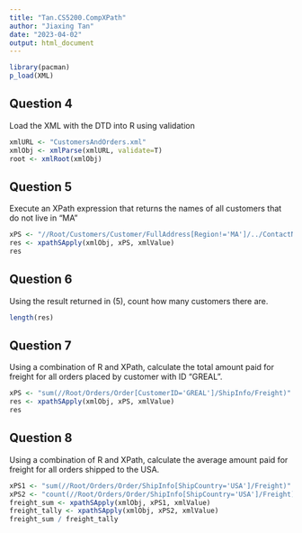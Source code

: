 ```yaml
---
title: "Tan.CS5200.CompXPath"
author: "Jiaxing Tan"
date: "2023-04-02"
output: html_document
---
```


```r
library(pacman)
p_load(XML)
```

## Question 4
Load the XML with the DTD into R using validation
```r
xmlURL <- "CustomersAndOrders.xml"
xmlObj <- xmlParse(xmlURL, validate=T)
root <- xmlRoot(xmlObj)
```

## Question 5
Execute an XPath expression that returns the names of all customers that do not live in "MA"
```r
xPS <- "//Root/Customers/Customer/FullAddress[Region!='MA']/../ContactName"
res <- xpathSApply(xmlObj, xPS, xmlValue)
res
```

## Question 6
Using the result returned in (5), count how many customers there are.
```r
length(res)
```

## Question 7
Using a combination of R and XPath, calculate the total amount paid for freight for all orders placed by customer with ID "GREAL".
```r
xPS <- "sum(//Root/Orders/Order[CustomerID='GREAL']/ShipInfo/Freight)"
res <- xpathSApply(xmlObj, xPS, xmlValue)
res
```

## Question 8
Using a combination of R and XPath, calculate the average amount paid for freight for all orders shipped to the USA.

```r
xPS1 <- "sum(//Root/Orders/Order/ShipInfo[ShipCountry='USA']/Freight)"
xPS2 <- "count(//Root/Orders/Order/ShipInfo[ShipCountry='USA']/Freight)"
freight_sum <- xpathSApply(xmlObj, xPS1, xmlValue)
freight_tally <- xpathSApply(xmlObj, xPS2, xmlValue)
freight_sum / freight_tally
```


